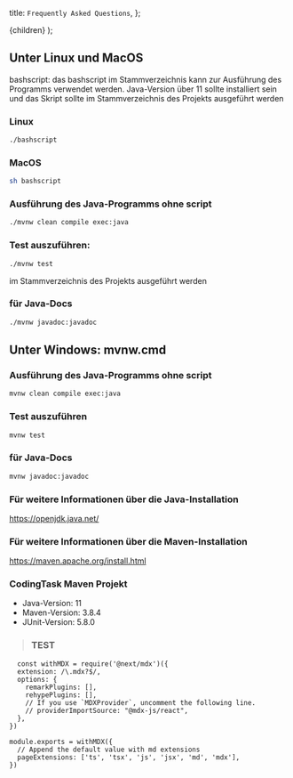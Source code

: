 
  title: `Frequently Asked Questions`,
};

  <ArticleLayout meta={meta}>{children}</ArticleLayout>
);

## Unter Linux und MacOS

bashscript: das bashscript im Stammverzeichnis kann zur Ausführung des Programms verwendet werden.
Java-Version über 11 sollte installiert sein und das Skript sollte im Stammverzeichnis des Projekts ausgeführt werden

### Linux

```bash
./bashscript
```

### MacOS

```bash
sh bashscript
```

### Ausführung des Java-Programms ohne script

```bash
./mvnw clean compile exec:java
```

### Test auszuführen:

```bash
./mvnw test
```

im Stammverzeichnis des Projekts ausgeführt werden

### für Java-Docs

```bash
./mvnw javadoc:javadoc
```

## Unter Windows: mvnw.cmd

### Ausführung des Java-Programms ohne script

```bash
mvnw clean compile exec:java
```

### Test auszuführen

```bash
mvnw test
```

### für Java-Docs

```bash
mvnw javadoc:javadoc
```

### Für weitere Informationen über die Java-Installation

https://openjdk.java.net/

### Für weitere Informationen über die Maven-Installation

https://maven.apache.org/install.html

### CodingTask Maven Projekt

- Java-Version: 11
- Maven-Version: 3.8.4
- JUnit-Version: 5.8.0

> ### TEST

```
  const withMDX = require('@next/mdx')({
  extension: /\.mdx?$/,
  options: {
    remarkPlugins: [],
    rehypePlugins: [],
    // If you use `MDXProvider`, uncomment the following line.
    // providerImportSource: "@mdx-js/react",
  },
})

module.exports = withMDX({
  // Append the default value with md extensions
  pageExtensions: ['ts', 'tsx', 'js', 'jsx', 'md', 'mdx'],
})
```
